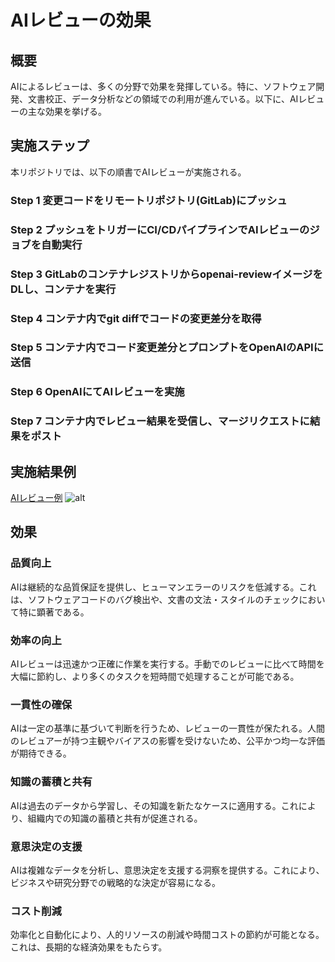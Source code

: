 # AIレビューの効果

## 概要

AIによるレビューは、多くの分野で効果を発揮している。特に、ソフトウェア開発、文書校正、データ分析などの領域での利用が進んでいる。以下に、AIレビューの主な効果を挙げる。

## 実施ステップ

本リポジトリでは、以下の順書でAIレビューが実施される。


<Steps>

### Step 1 変更コードをリモートリポジトリ(GitLab)にプッシュ

### Step 2 プッシュをトリガーにCI/CDパイプラインでAIレビューのジョブを自動実行

### Step 3 GitLabのコンテナレジストリからopenai-reviewイメージをDLし、コンテナを実行

### Step 4 コンテナ内でgit diffでコードの変更差分を取得

### Step 5 コンテナ内でコード変更差分とプロンプトをOpenAIのAPIに送信

### Step 6 OpenAIにてAIレビューを実施

### Step 7 コンテナ内でレビュー結果を受信し、マージリクエストに結果をポスト

</Steps>

## 実施結果例

[AIレビュー例](https://gitlab.com/taku-miyanaga/openai-review/-/merge_requests/1)
![alt](./img/ai-review-screenshot.png)

## 効果

### 品質向上

AIは継続的な品質保証を提供し、ヒューマンエラーのリスクを低減する。これは、ソフトウェアコードのバグ検出や、文書の文法・スタイルのチェックにおいて特に顕著である。

### 効率の向上

AIレビューは迅速かつ正確に作業を実行する。手動でのレビューに比べて時間を大幅に節約し、より多くのタスクを短時間で処理することが可能である。

### 一貫性の確保

AIは一定の基準に基づいて判断を行うため、レビューの一貫性が保たれる。人間のレビュアーが持つ主観やバイアスの影響を受けないため、公平かつ均一な評価が期待できる。

### 知識の蓄積と共有

AIは過去のデータから学習し、その知識を新たなケースに適用する。これにより、組織内での知識の蓄積と共有が促進される。

### 意思決定の支援

AIは複雑なデータを分析し、意思決定を支援する洞察を提供する。これにより、ビジネスや研究分野での戦略的な決定が容易になる。

### コスト削減

効率化と自動化により、人的リソースの削減や時間コストの節約が可能となる。これは、長期的な経済効果をもたらす。
